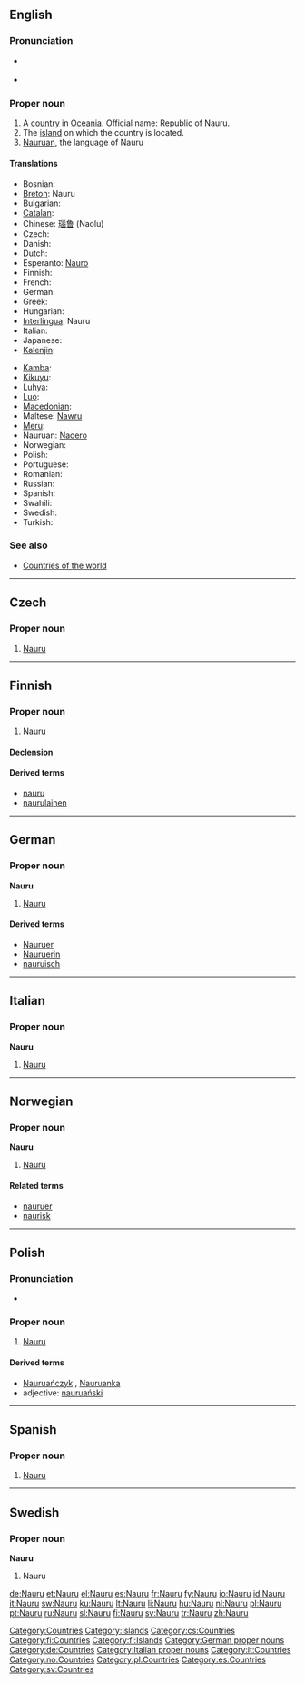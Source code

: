 {{also|nauru}}
==English==
{{wikipedia}}

===Pronunciation===
* {{a|UK|US}} {{IPA|/nɑːˈuː.ruː/|/ˈnaʊ.ru/}}
* {{audio|en-us-Nauru.ogg|Audio (US)}}

===Proper noun===
{{en-proper noun}}

# A [[country]] in [[Oceania]]. Official name: Republic of Nauru.
# The [[island]] on which the country is located.
# [[Nauruan]], the language of Nauru

====Translations====
{{trans-top|Republic of Nauru}}
* Bosnian: {{t-|bs|Nauru|m}}
* [[Breton]]: Nauru
* Bulgarian: {{t-|bg|Науру|tr=Naúru|sc=Cyrl}}
* [[Catalan]]: {{t|ca|Nauru}}
* Chinese: [[瑙鲁]] (Naolu)
* Czech: {{t-|cs|Nauru}}
* Danish: {{t-|da|Nauru}}
* Dutch: {{t+|nl|Nauru}}
* Esperanto: [[Nauro]]
* Finnish: {{t+|fi|Nauru}}
* French: {{t+|fr|Nauru}}
* German: {{t+|de|Nauru}}
* Greek: {{t+|el|Ναουρού|n|tr=Naouroú|sc=Grek}}
* Hungarian: {{t+|hu|Nauru}}
* [[Interlingua]]: Nauru
* Italian: {{t+|it|Nauru}}
* Japanese: {{t-|ja|ナウル|tr=Nauru|sc=Jpan}}
* [[Kalenjin]]: {{tø|kln|Nauru}}
{{trans-mid}}
* [[Kamba]]: {{tø|kam|Nauru}}
* [[Kikuyu]]: {{tø|ki|Nauru}}
* [[Luhya]]: {{tø|luy|Nauru}}
* [[Luo]]: {{tø|luo|Nauru}}
* [[Macedonian]]: {{t-|mk|Науру|n|tr=Náuru|xs=Macedonian}}
* Maltese: [[Nawru]]
* [[Meru]]: {{tø|mer|Nauru}}
* Nauruan: [[Naoero]]
* Norwegian: {{t-|no|Nauru}}
* Polish: {{t+|pl|Nauru}}
* Portuguese: {{t+|pt|Nauru|m}}
* Romanian: {{t-|ro|Nauru|n}}
* Russian: {{t+|ru|Науру|tr=Naúru|sc=Cyrl}}
* Spanish: {{t+|es|Nauru|m}}
* Swahili: {{t+|sw|Nauru|xs=Swahili}}
* Swedish: {{t+|sv|Nauru}}
* Turkish: {{t+|tr|Nauru}}
{{trans-bottom}}

===See also===
* [[Appendix:Countries of the world|Countries of the world]]

[[Category:Countries]]
[[Category:Islands]]

----

==Czech==

===Proper noun===
{{cs-proper noun|g=}}

# [[#English|Nauru]]

[[Category:cs:Countries]]

----

==Finnish==
{{wikipedia|lang=fi}}

===Proper noun===
{{infl|fi|proper noun}}

# [[#English|Nauru]]

====Declension====
{{fi-decl-valo|Naur|||u|np=1}}

====Derived terms====
* [[nauru]]
* [[naurulainen]]

[[Category:fi:Countries]]
[[Category:fi:Islands]]

----

==German==
{{wikipedia|lang=de}}

===Proper noun===
'''Nauru''' {{n}}

# [[#English|Nauru]]

====Derived terms====
* [[Nauruer]]
* [[Nauruerin]]
* [[nauruisch]]

[[Category:German proper nouns]]
[[Category:de:Countries]]

----

==Italian==
{{wikipedia|lang=it}}

===Proper noun===
'''Nauru''' {{m}}

# [[#English|Nauru]]

[[Category:Italian proper nouns]]
[[Category:it:Countries]]

----

==Norwegian==

===Proper noun===
'''Nauru'''

# [[#English|Nauru]]

====Related terms====
* [[nauruer]]
* [[naurisk]]

[[Category:no:Countries]]

----

==Polish==

===Pronunciation===
* {{IPA|/ˈnawru/|lang=pl}}

===Proper noun===
{{infl|pl|proper noun|g=n|undeclinable}}

# [[#English|Nauru]]

====Derived terms====
* [[Nauruańczyk]] {{m}}, [[Nauruanka]] {{f}}
* adjective: [[nauruański]]

[[Category:pl:Countries]]

----
==Spanish==
{{wikipedia|lang=es}}
===Proper noun===
{{es-proper noun|m}}

# [[#English|Nauru]]

[[Category:es:Countries]]

----

==Swedish==

===Proper noun===
'''Nauru'''

# Nauru

[[Category:sv:Countries]]

[[de:Nauru]]
[[et:Nauru]]
[[el:Nauru]]
[[es:Nauru]]
[[fr:Nauru]]
[[fy:Nauru]]
[[io:Nauru]]
[[id:Nauru]]
[[it:Nauru]]
[[sw:Nauru]]
[[ku:Nauru]]
[[lt:Nauru]]
[[li:Nauru]]
[[hu:Nauru]]
[[nl:Nauru]]
[[pl:Nauru]]
[[pt:Nauru]]
[[ru:Nauru]]
[[sl:Nauru]]
[[fi:Nauru]]
[[sv:Nauru]]
[[tr:Nauru]]
[[zh:Nauru]]